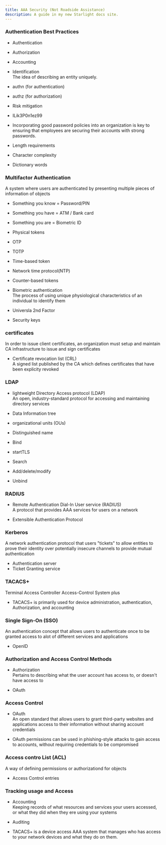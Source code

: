 ```yaml
---
title: AAA Security (Not Roadside Assistance)
description: A guide in my new Starlight docs site.
---
```


### Authentication Best Practices
- Authentication
- Authorization 
- Accounting 


- Identification  
The idea of describing an entity uniquely.  

- authn (for authentication)
- authz (for authorization)

- Risk mitigation  
- ILik3P0n1ez99

- Incorporating good password policies into an organization is key to ensuring that employees are securing their accounts with strong passwords.  

- Length requirements 
- Character complexity  
- Dictionary words  


### Multifactor Authentication  
A system where users are authenticated by presenting multiple pieces of information of objects  

- Something you know = Password/PIN 
- Something you have = ATM / Bank card 
- Something you are = Biometric ID 

- Physical tokens 
- OTP 
- TOTP 
- Time-based token
- Network time protocol(NTP) 
- Counter-based tokens  

- Biometric authentication  
The process of using unique physiological characteristics of an individual to identify them  

- Universla 2nd Factor  
- Security keys  

### certificates  
In order to issue client certificates, an organization must setup and maintain CA infrastructure to issue and sign certificates  

- Certificate revocation list (CRL)  
A signed list published by the CA which defines certificates that have been explicity revoked 

### LDAP 
- lightweight Directory Access protocol (LDAP)  
An open, industry-standard protocol for accessing and maintaining directory services  

- Data Information tree  
- organizational units (OUs) 
- Distinguished name 
- Bind  
- startTLS  
- Search  
- Add/delete/modify  
- Unbind  

### RADIUS  
- Remote Authentication Dial-In User service (RADIUS)  
A protocol that provides AAA services for users on a network  

- Extensible Authentication Protocol  

### Kerberos  
A network authentication protocol that users "tickets" to allow entities to prove their identity over potentially insecure channels to provide mutual authentication  

- Authentication server  
- Ticket Granting service 

### TACACS+ 
Terminal Access Controller Access-Control System plus 

- TACACS+ is primarily used for device administration, authentication, Authorization, and accounting  

### Single Sign-On (SSO)  
An authentication concept that allows users to authenticate once to be granted access to alot of different services and applications  

- OpenID  

### Authorization and Access Control Methods  
- Authorization  
Pertains to describing what the user account has access to, or doesn't have access to  

- OAuth  

### Access Control  
- OAuth  
An open standard that allows users to grant third-party websites and applications access to their information without sharing account credentials  

- OAuth permissions can be used in phishing-style attacks to gain access to accounts, without requiring credentials to be compromised 

### Access contro List (ACL)
A way of defining permissions or authorizationd for objects  

- Access Control entries 

### Tracking usage and Access
- Accounting  
Keeping records of what resources and services your users accessed, or what they did when they ere using your systems  

- Auditing  
- TACACS+ is a device access AAA system that manages who has access to your network devices and what they do on them.  



